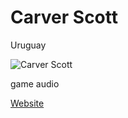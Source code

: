 # Carver Scott 

<Location>

Uruguay

</Location>

![Carver Scott](./directory_images/Carver_Scott.jpeg)

<Skills>

game audio

</Skills>

<Personal>

[Website](https://www.parableproductionsstudio.com)

</Personal>
